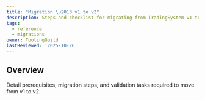 ```yaml
---
title: "Migration \u2013 v1 to v2"
description: Steps and checklist for migrating from TradingSystem v1 to v2 documentation.
tags:
  - reference
  - migrations
owner: ToolingGuild
lastReviewed: '2025-10-26'
---
```

## Overview

Detail prerequisites, migration steps, and validation tasks required to move from v1 to v2.
